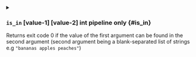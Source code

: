 

<details className="config-field -function" data-expandable="false">
<summary>

### `is_in` <span className="config-field-type">[value-1] [value-2]</span> <span className="config-field-enum"></span> <span className="config-field-default -return">int</span> <span className="config-field-required" data-required="false">pipeline only</span>  {#is_in}

Returns exit code 0 if the value of the first argument can be found in the second argument (second argument being a blank-separated list of strings e.g `"bananas apples peaches"`)

</summary>



</details>
